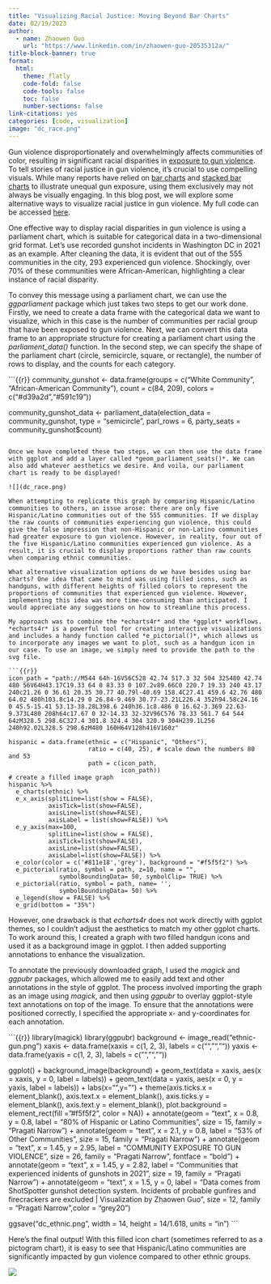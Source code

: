 ```yaml
---
title: "Visualizing Racial Justice: Moving Beyond Bar Charts"
date: 02/19/2023
author:
  - name: Zhaowen Guo
    url: "https://www.linkedin.com/in/zhaowen-guo-20535312a/"
title-block-banner: true
format:
  html:
    theme: flatly
    code-fold: false
    code-tools: false
    toc: false
    number-sections: false
link-citations: yes
categories: [code, visualization]
image: "dc_race.png"
---
```


Gun violence disproportionately and overwhelmingly affects communities of color, resulting in significant racial disparities in [exposure to gun violence](https://www.americanprogress.org/article/gun-violence-disproportionately-and-overwhelmingly-hurts-communities-of-color/). To tell stories of racial justice in gun violence, it's crucial to use compelling visuals. While many reports have relied on [bar charts](https://americanprogress.org/wp-content/uploads/2018/05/YouthUnderFire-fig3-693.png) and [stacked bar charts](https://i1.wp.com/www.brookings.edu/wp-content/uploads/2015/12/Reeves-1215003.png?w=768&crop=0%2C0px%2C100%2C9999px&ssl=1) to illustrate unequal gun exposure, using them exclusively may not always be visually engaging. In this blog post, we will explore some alternative ways to visualize racial justice in gun violence. My full code can be accessed [here](racial-disparity.R). 

One effective way to display racial disparities in gun violence is using a parliament chart, which is suitable for categorical data in a two-dimensional grid format. Let's use recorded gunshot incidents in Washington DC in 2021 as an example. After cleaning the data, it is evident that out of the 555 communities in the city, 293 experienced gun violence. Shockingly, over 70% of these communities were African-American, highlighting a clear instance of racial disparity.

To convey this message using a parliament chart, we can use the *ggparliament* package which just takes two steps to get our work done. Firstly, we need to create a data frame with the categorical data we want to visualize, which in this case is the number of communities per racial group that have been exposed to gun violence. Next, we can convert this data frame to an appropriate structure for creating a parliament chart using the *parliament_data()* function. In the second step, we can specify the shape of the parliament chart (circle, semicircle, square, or rectangle), the number of rows to display, and the counts for each category.

```{{r}}
community_gunshot <- data.frame(groups = c("White Community", "African-American Community"),
                                count = c(84, 209),
                                colors = c("#d39a2d","#591c19"))

community_gunshot_data <- parliament_data(election_data = community_gunshot,
                                          type = "semicircle",
                                          parl_rows = 6,
                                          party_seats = community_gunshot$count)
```

Once we have completed these two steps, we can then use the data frame with ggplot and add a layer called *geom_parliament_seats()*. We can also add whatever aesthetics we desire. And voila, our parliament chart is ready to be displayed!

![](dc_race.png)

When attempting to replicate this graph by comparing Hispanic/Latino communities to others, an issue arose: there are only five Hispanic/Latino communities out of the 555 communities. If we display the raw counts of communities experiencing gun violence, this could give the false impression that non-Hispanic or non-Latino communities had greater exposure to gun violence. However, in reality, four out of the five Hispanic/Latino communities experienced gun violence. As a result, it is crucial to display proportions rather than raw counts when comparing ethnic communities.

What alternative visualization options do we have besides using bar charts? One idea that came to mind was using filled icons, such as handguns, with different heights of filled colors to represent the proportions of communities that experienced gun violence. However, implementing this idea was more time-consuming than anticipated. I would appreciate any suggestions on how to streamline this process.

My approach was to combine the *echarts4r* and the *ggplot* workflows. *echarts4r* is a powerful tool for creating interactive visualizations and includes a handy function called *e_pictorial()*, which allows us to incorporate any images we want to plot, such as a handgun icon in our case. To use an image, we simply need to provide the path to the svg file.

```{{r}}
icon_path = "path://M544 64h-16V56C528 42.74 517.3 32 504 32S480 42.74 480 56V64H43.17C19.33 64 0 83.33 0 107.2v89.66C0 220.7 19.33 240 43.17 240c21.26 0 36.61 20.35 30.77 40.79l-40.69 158.4C27.41 459.6 42.76 480 64.02 480h103.8c14.29 0 26.84-9.469 30.77-23.21L226.4 352h94.58c24.16 0 45.5-15.41 53.13-38.28L398.6 240h36.1c8.486 0 16.62-3.369 22.63-9.373L480 208h64c17.67 0 32-14.33 32-32V96C576 78.33 561.7 64 544 64zM328.5 298.6C327.4 301.8 324.4 304 320.9 304H239.1L256 240h92.02L328.5 298.6zM480 160H64V128h416V160z"

hispanic = data.frame(ethnic = c("Hispanic", "Others"),
                      ratio = c(40, 25), # scale down the numbers 80 and 53
                      path = c(icon_path,
                               icon_path))
# create a filled image graph
hispanic %>% 
  e_charts(ethnic) %>% 
  e_x_axis(splitLine=list(show = FALSE), 
           axisTick=list(show=FALSE),
           axisLine=list(show=FALSE),
           axisLabel = list(show=FALSE)) %>%
  e_y_axis(max=100, 
           splitLine=list(show = FALSE),
           axisTick=list(show=FALSE),
           axisLine=list(show=FALSE),
           axisLabel=list(show=FALSE)) %>%
  e_color(color = c('#811e18','grey'), background = "#f5f5f2") %>%
  e_pictorial(ratio, symbol = path, z=10, name = "",
              symbolBoundingData= 50, symbolClip= TRUE) %>% 
  e_pictorial(ratio, symbol = path, name= '', 
              symbolBoundingData= 50) %>%
  e_legend(show = FALSE) %>%
  e_grid(bottom = "35%") 
```


However, one drawback is that *echarts4r* does not work directly with ggplot themes, so I couldn't adjust the aesthetics to match my other ggplot charts. To work around this, I created a graph with two filled handgun icons and used it as a background image in ggplot. I then added supporting annotations to enhance the visualization.

To annotate the previously downloaded graph, I used the *magick* and *ggpubr* packages, which allowed me to easily add text and other annotations in the style of ggplot. The process involved importing the graph as an image using *magick*, and then using *ggpubr* to overlay ggplot-style text annotations on top of the image. To ensure that the annotations were positioned correctly, I specified the appropriate x- and y-coordinates for each annotation.

```{{r}}
library(magick)
library(ggpubr)
background <- image_read("ethnic-gun.png")
xaxis <- data.frame(xaxis = c(1, 2, 3),
                    labels = c("", "", ""))
yaxis <- data.frame(yaxis = c(1, 2, 3),
                    labels = c("", "", ""))

ggplot() +
  background_image(background) +
  geom_text(data = xaxis, aes(x = xaxis, y = 0, label = labels)) +
  geom_text(data = yaxis, aes(x = 0, y = yaxis, label = labels)) +
  labs(x="",y="") +
  theme(axis.ticks.x = element_blank(),
        axis.text.x = element_blank(),
        axis.ticks.y = element_blank(),
        axis.text.y = element_blank(),
        plot.background = element_rect(fill = "#f5f5f2", color = NA)) +
  annotate(geom = "text", x = 0.8, y = 0.8, label = "80% of Hispanic or Latino Communities",
           size = 15,  family = "Pragati Narrow") +
  annotate(geom = "text", x = 2.1, y = 0.8, label = "53% of Other Communities",
           size = 15,  family = "Pragati Narrow") +
  annotate(geom = "text", x = 1.45, y = 2.95, label = "COMMUNITY EXPOSURE TO GUN VIOLENCE",
           size = 26,  family = "Pragati Narrow", fontface = "bold") +
  annotate(geom = "text", x = 1.45, y = 2.82, label = "Communities that experienced inidents of gunshots in 2021",
           size = 19,  family = "Pragati Narrow") +
  annotate(geom = "text", x = 1.5, y = 0, label = "Data comes from ShotSpotter gunshot detection system. Incidents of probable gunfires and firecrackers are excluded | Visualization by Zhaowen Guo",
           size = 12,  family = "Pragati Narrow",color = "grey20")

ggsave("dc_ethnic.png", width = 14, height = 14/1.618, units = "in")
```

Here's the final output! With this filled icon chart (sometimes referred to as a pictogram chart), it is easy to see that Hispanic/Latino communities are significantly impacted by gun violence compared to other ethnic groups.

![](dc_ethnic.png)


